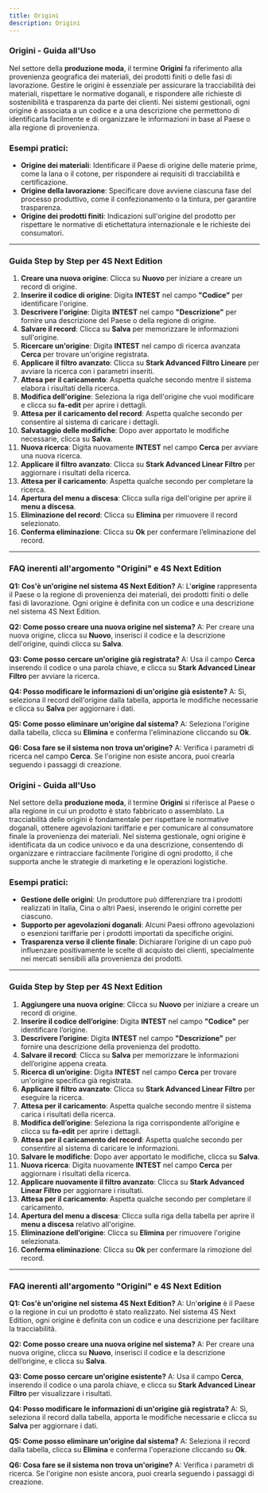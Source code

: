 ```yaml
---
title: Origini
description: Origini
---
```


### Origini - Guida all'Uso

Nel settore della **produzione moda**, il termine **Origini** fa riferimento alla provenienza geografica dei materiali, dei prodotti finiti o delle fasi di lavorazione. Gestire le origini è essenziale per assicurare la tracciabilità dei materiali, rispettare le normative doganali, e rispondere alle richieste di sostenibilità e trasparenza da parte dei clienti. Nei sistemi gestionali, ogni origine è associata a un codice e a una descrizione che permettono di identificarla facilmente e di organizzare le informazioni in base al Paese o alla regione di provenienza.

### Esempi pratici:

* **Origine dei materiali**: Identificare il Paese di origine delle materie prime, come la lana o il cotone, per rispondere ai requisiti di tracciabilità e certificazione.
* **Origine della lavorazione**: Specificare dove avviene ciascuna fase del processo produttivo, come il confezionamento o la tintura, per garantire trasparenza.
* **Origine dei prodotti finiti**: Indicazioni sull'origine del prodotto per rispettare le normative di etichettatura internazionale e le richieste dei consumatori.

***

### Guida Step by Step per **4S Next Edition**

1. **Creare una nuova origine**: Clicca su **Nuovo** per iniziare a creare un record di origine.
2. **Inserire il codice di origine**: Digita **INTEST** nel campo **"Codice"** per identificare l'origine.
3. **Descrivere l'origine**: Digita **INTEST** nel campo **"Descrizione"** per fornire una descrizione del Paese o della regione di origine.
4. **Salvare il record**: Clicca su **Salva** per memorizzare le informazioni sull'origine.
5. **Ricercare un'origine**: Digita **INTEST** nel campo di ricerca avanzata **Cerca** per trovare un'origine registrata.
6. **Applicare il filtro avanzato**: Clicca su **Stark Advanced Filtro Lineare** per avviare la ricerca con i parametri inseriti.
7. **Attesa per il caricamento**: Aspetta qualche secondo mentre il sistema elabora i risultati della ricerca.
8. **Modifica dell'origine**: Seleziona la riga dell'origine che vuoi modificare e clicca su **fa-edit** per aprire i dettagli.
9. **Attesa per il caricamento del record**: Aspetta qualche secondo per consentire al sistema di caricare i dettagli.
10. **Salvataggio delle modifiche**: Dopo aver apportato le modifiche necessarie, clicca su **Salva**.
11. **Nuova ricerca**: Digita nuovamente **INTEST** nel campo **Cerca** per avviare una nuova ricerca.
12. **Applicare il filtro avanzato**: Clicca su **Stark Advanced Linear Filtro** per aggiornare i risultati della ricerca.
13. **Attesa per il caricamento**: Aspetta qualche secondo per completare la ricerca.
14. **Apertura del menu a discesa**: Clicca sulla riga dell'origine per aprire il **menu a discesa**.
15. **Eliminazione del record**: Clicca su **Elimina** per rimuovere il record selezionato.
16. **Conferma eliminazione**: Clicca su **Ok** per confermare l’eliminazione del record.

***

### FAQ inerenti all'argomento "**Origini"** e 4S Next Edition

**Q1: Cos'è un'origine nel sistema 4S Next Edition?**
A: L'**origine** rappresenta il Paese o la regione di provenienza dei materiali, dei prodotti finiti o delle fasi di lavorazione. Ogni origine è definita con un codice e una descrizione nel sistema 4S Next Edition.

**Q2: Come posso creare una nuova origine nel sistema?**
A: Per creare una nuova origine, clicca su **Nuovo**, inserisci il codice e la descrizione dell'origine, quindi clicca su **Salva**.

**Q3: Come posso cercare un'origine già registrata?**
A: Usa il campo **Cerca** inserendo il codice o una parola chiave, e clicca su **Stark Advanced Linear Filtro** per avviare la ricerca.

**Q4: Posso modificare le informazioni di un'origine già esistente?**
A: Sì, seleziona il record dell'origine dalla tabella, apporta le modifiche necessarie e clicca su **Salva** per aggiornare i dati.

**Q5: Come posso eliminare un'origine dal sistema?**
A: Seleziona l'origine dalla tabella, clicca su **Elimina** e conferma l'eliminazione cliccando su **Ok**.

**Q6: Cosa fare se il sistema non trova un'origine?**
A: Verifica i parametri di ricerca nel campo **Cerca**. Se l'origine non esiste ancora, puoi crearla seguendo i passaggi di creazione.

### Origini - Guida all'Uso

Nel settore della **produzione moda**, il termine **Origini** si riferisce al Paese o alla regione in cui un prodotto è stato fabbricato o assemblato. La tracciabilità delle origini è fondamentale per rispettare le normative doganali, ottenere agevolazioni tariffarie e per comunicare al consumatore finale la provenienza dei materiali. Nel sistema gestionale, ogni origine è identificata da un codice univoco e da una descrizione, consentendo di organizzare e rintracciare facilmente l’origine di ogni prodotto, il che supporta anche le strategie di marketing e le operazioni logistiche.

### Esempi pratici:

* **Gestione delle origini**: Un produttore può differenziare tra i prodotti realizzati in Italia, Cina o altri Paesi, inserendo le origini corrette per ciascuno.
* **Supporto per agevolazioni doganali**: Alcuni Paesi offrono agevolazioni o esenzioni tariffarie per i prodotti importati da specifiche origini.
* **Trasparenza verso il cliente finale**: Dichiarare l’origine di un capo può influenzare positivamente le scelte di acquisto dei clienti, specialmente nei mercati sensibili alla provenienza dei prodotti.

***

### Guida Step by Step per **4S Next Edition**

1. **Aggiungere una nuova origine**: Clicca su **Nuovo** per iniziare a creare un record di origine.
2. **Inserire il codice dell’origine**: Digita **INTEST** nel campo **"Codice"** per identificare l’origine.
3. **Descrivere l’origine**: Digita **INTEST** nel campo **"Descrizione"** per fornire una descrizione della provenienza del prodotto.
4. **Salvare il record**: Clicca su **Salva** per memorizzare le informazioni dell’origine appena creata.
5. **Ricerca di un’origine**: Digita **INTEST** nel campo **Cerca** per trovare un'origine specifica già registrata.
6. **Applicare il filtro avanzato**: Clicca su **Stark Advanced Linear Filtro** per eseguire la ricerca.
7. **Attesa per il caricamento**: Aspetta qualche secondo mentre il sistema carica i risultati della ricerca.
8. **Modifica dell’origine**: Seleziona la riga corrispondente all’origine e clicca su **fa-edit** per aprire i dettagli.
9. **Attesa per il caricamento del record**: Aspetta qualche secondo per consentire al sistema di caricare le informazioni.
10. **Salvare le modifiche**: Dopo aver apportato le modifiche, clicca su **Salva**.
11. **Nuova ricerca**: Digita nuovamente **INTEST** nel campo **Cerca** per aggiornare i risultati della ricerca.
12. **Applicare nuovamente il filtro avanzato**: Clicca su **Stark Advanced Linear Filtro** per aggiornare i risultati.
13. **Attesa per il caricamento**: Aspetta qualche secondo per completare il caricamento.
14. **Apertura del menu a discesa**: Clicca sulla riga della tabella per aprire il **menu a discesa** relativo all'origine.
15. **Eliminazione dell’origine**: Clicca su **Elimina** per rimuovere l'origine selezionata.
16. **Conferma eliminazione**: Clicca su **Ok** per confermare la rimozione del record.

***

### FAQ inerenti all'argomento "**Origini"** e 4S Next Edition

**Q1: Cos'è un'origine nel sistema 4S Next Edition?**
A: Un'**origine** è il Paese o la regione in cui un prodotto è stato realizzato. Nel sistema 4S Next Edition, ogni origine è definita con un codice e una descrizione per facilitare la tracciabilità.

**Q2: Come posso creare una nuova origine nel sistema?**
A: Per creare una nuova origine, clicca su **Nuovo**, inserisci il codice e la descrizione dell’origine, e clicca su **Salva**.

**Q3: Come posso cercare un'origine esistente?**
A: Usa il campo **Cerca**, inserendo il codice o una parola chiave, e clicca su **Stark Advanced Linear Filtro** per visualizzare i risultati.

**Q4: Posso modificare le informazioni di un'origine già registrata?**
A: Sì, seleziona il record dalla tabella, apporta le modifiche necessarie e clicca su **Salva** per aggiornare i dati.

**Q5: Come posso eliminare un'origine dal sistema?**
A: Seleziona il record dalla tabella, clicca su **Elimina** e conferma l'operazione cliccando su **Ok**.

**Q6: Cosa fare se il sistema non trova un'origine?**
A: Verifica i parametri di ricerca. Se l'origine non esiste ancora, puoi crearla seguendo i passaggi di creazione.